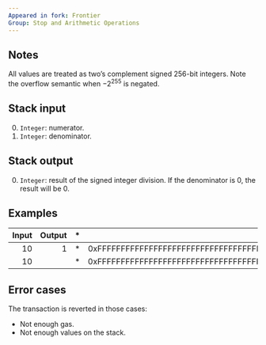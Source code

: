 ```yaml
---
Appeared in fork: Frontier
Group: Stop and Arithmetic Operations
---
```


## Notes

All values are treated as two’s complement signed 256-bit integers. Note the overflow semantic when −2<sup>255</sup> is negated.

## Stack input

0. `Integer`: numerator.
1. `Integer`: denominator.

## Stack output

0. `Integer`: result of the signed integer division. If the denominator is 0, the result will be 0.

## Examples

| Input | Output | * | Input | Output |
|------:|-------:|-|------:|-------:|
| 10 | 1 | * | 0xFFFFFFFFFFFFFFFFFFFFFFFFFFFFFFFFFFFFFFFFFFFFFFFFFFFFFFFFFFFFFFFF | 2 |
| 10 | | * | 0xFFFFFFFFFFFFFFFFFFFFFFFFFFFFFFFFFFFFFFFFFFFFFFFFFFFFFFFFFFFFFFFE | |

## Error cases

The transaction is reverted in those cases:
- Not enough gas.
- Not enough values on the stack.
